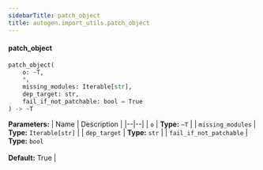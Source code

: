 ```yaml
---
sidebarTitle: patch_object
title: autogen.import_utils.patch_object
---
```


<code class="doc-symbol doc-symbol-heading doc-symbol-function"></code>
#### patch_object

```python
patch_object(
    o: ~T,
    *,
    missing_modules: Iterable[str],
    dep_target: str,
    fail_if_not_patchable: bool = True
) -> ~T
```

    

<b>Parameters:</b>
| Name | Description |
|--|--|
| `o` | **Type:** `~T` |
| `missing_modules` | **Type:** `Iterable[str]` |
| `dep_target` | **Type:** `str` |
| `fail_if_not_patchable` | **Type:** `bool`<br/><br/>**Default:** True |

<br />